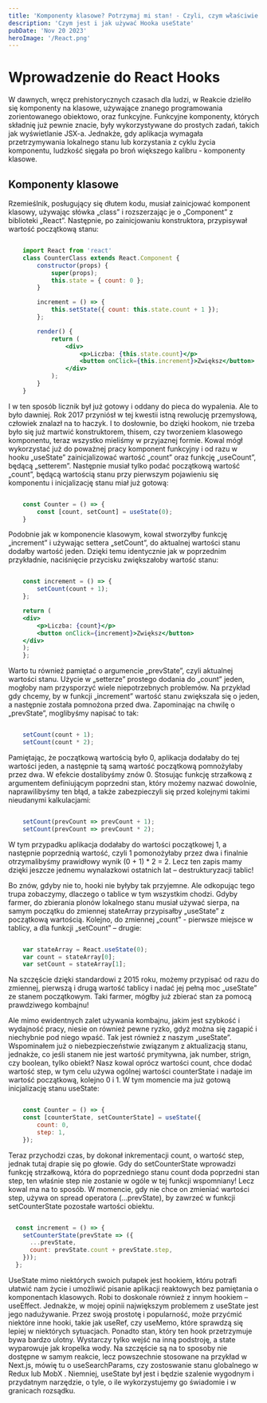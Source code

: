 ```yaml
---
title: 'Komponenty klasowe? Potrzymaj mi stan! - Czyli, czym właściwie jest ten „useState”?'
description: 'Czym jest i jak używać Hooka useState'
pubDate: 'Nov 20 2023'
heroImage: '/React.png'
---
```


# Wprowadzenie do React Hooks

W dawnych, wręcz prehistorycznych czasach dla ludzi, w Reakcie dzieliło się komponenty na klasowe, używające znanego programowania zorientowanego obiektowo, oraz funkcyjne. Funkcyjne komponenty, których składnię już pewnie znacie, były wykorzystywane do prostych zadań, takich jak wyświetlanie JSX-a. Jednakże, gdy aplikacja wymagała przetrzymywania lokalnego stanu lub korzystania z cyklu życia komponentu, ludzkość sięgała po broń większego kalibru - komponenty klasowe.

## Komponenty klasowe

Rzemieślnik, posługujący się dłutem kodu, musiał zainicjować komponent klasowy, używając słówka „class” i rozszerzając je o „Component” z biblioteki „React”. Następnie, po zainicjowaniu konstruktora, przypisywał wartość początkową stanu:

```jsx

	import React from 'react'
	class CounterClass extends React.Component {
		constructor(props) {
			super(props);
			this.state = { count: 0 };
		}

		increment = () => {
			this.setState({ count: this.state.count + 1 });
		};

		render() {
			return (
				<div>
					<p>Liczba: {this.state.count}</p>
					<button onClick={this.increment}>Zwiększ</button>
				</div>
			);
		}
	}


```

I w ten sposób licznik był już gotowy i oddany do pieca do wypalenia. Ale to było dawniej. Rok 2017 przyniósł w tej kwestii istną rewolucję przemysłową, człowiek znalazł na to haczyk.
I to dosłownie, bo dzięki hookom, nie trzeba było się już martwić konstruktorem, thisem, czy tworzeniem klasowego komponentu, teraz wszystko mieliśmy w przyjaznej formie.
Kowal mógł wykorzystać już do poważnej pracy komponent funkcyjny i od razu w hooku „useState” zainicjalizować wartość „count” oraz funkcję „useCount”, będącą „setterem”. Następnie musiał tylko podać początkową wartość „count”, będącą wartością stanu przy pierwszym pojawieniu się komponentu i inicjalizację stanu miał już gotową:

```jsx

	const Counter = () => {
		const [count, setCount] = useState(0);
	}


```

Podobnie jak w komponencie klasowym, kowal stworzyłby funkcję „increment” i używając settera „setCount”, do aktualnej wartości stanu dodałby wartość jeden. Dzięki temu identycznie jak w poprzednim przykładnie, naciśnięcie przycisku zwiększałoby wartość stanu:

```jsx

	const increment = () => {
		setCount(count + 1);
	};

	return (
	<div>
		<p>Liczba: {count}</p>
		<button onClick={increment}>Zwiększ</button>
	</div>
	);
	};


```

Warto tu również pamiętać o argumencie „prevState”, czyli aktualnej wartości stanu. Użycie w „setterze” prostego dodania do „count” jeden, mogłoby nam przysporzyć wiele niepotrzebnych problemów. Na przykład gdy chcemy, by w funkcji „increment” wartość stanu zwiększała się o jeden, a następnie została pomnożona przed dwa. Zapominając na chwilę o „prevState”, moglibyśmy napisać to tak:

```jsx

	setCount(count + 1);
	setCount(count * 2);


```

Pamiętając, że początkową wartością było 0, aplikacja dodałaby do tej wartości jeden, a następnie tą samą wartość początkową pomnożyłaby przez dwa. W efekcie dostalibyśmy znów 0. Stosując funkcję strzałkową z argumentem definiującym poprzedni stan, który możemy nazwać dowolnie, naprawilibyśmy ten błąd, a także zabezpieczyli się przed kolejnymi takimi nieudanymi kalkulacjami:

```jsx

	setCount(prevCount => prevCount + 1);
	setCount(prevCount => prevCount * 2);


```

W tym przypadku aplikacja dodałaby do wartości początkowej 1, a następnie poprzednią wartość, czyli 1 pomonożyłaby przez dwa i finalnie otrzymalibyśmy prawidłowy wynik (0 + 1) * 2 = 2.
Lecz ten zapis mamy dzięki jeszcze jednemu wynalazkowi ostatnich lat – destrukturyzacji tablic!

Bo znów, gdyby nie to, hooki nie byłyby tak przyjemne. Ale odkopując tego trupa zobaczymy, dlaczego o tablice w tym wszystkim chodzi. Gdyby farmer, do zbierania plonów lokalnego stanu musiał używać sierpa, na samym początku do zmiennej stateArray przypisałby „useState” z początkową wartością. Kolejno, do zmiennej „count” - pierwsze miejsce w tablicy, a dla funkcji „setCount” – drugie:

```jsx

	var stateArray = React.useState(0);
	var count = stateArray[0];
	var setCount = stateArray[1];


```

Na szczęście dzięki standardowi z 2015 roku, możemy przypisać od razu do zmiennej, pierwszą i drugą wartość tablicy i nadać jej pełną moc „useState” ze stanem początkowym. Taki farmer, mógłby już zbierać stan za pomocą prawdziwego kombajnu!

Ale mimo ewidentnych zalet używania kombajnu, jakim jest szybkość i wydajność pracy, niesie on również pewne ryzko, gdyż można się zagapić i niechybnie pod niego wpaść. Tak jest również z naszym „useState”.
Wspominałem już o niebezpieczeństwie związanym z aktualizacją stanu, jednakże, co jeśli stanem nie jest wartość prymitywna, jak number, strign, czy boolean, tylko obiekt?
Nasz kowal oprócz wartości count, chce dodać wartość step, w tym celu używa ogólnej wartości counterState i nadaje im wartość początkową, kolejno 0 i 1. W tym momencie ma już gotową inicjalizację stanu useState:

```jsx

	const Counter = () => {
	const [counterState, setCounterState] = useState({
		count: 0,
		step: 1,
	});


```

Teraz przychodzi czas, by dokonał inkrementacji count, o wartość step, jednak tutaj drapie się po głowie. Gdy do setCounterState wprowadzi funkcję strzałkową, która do poprzedniego stanu count doda poprzedni stan step, ten właśnie step nie zostanie w ogóle w tej funkcji wspomniany! Lecz kowal ma na to sposób. W momencie, gdy nie chce on zmieniać wartości step, używa on spread operatora (…prevState), by zawrzeć w funkcji setCounterState pozostałe wartości obiektu.

```jsx

  const increment = () => {
    setCounterState(prevState => ({
      ...prevState,
      count: prevState.count + prevState.step,
    }));
  };


```

UseState mimo niektórych swoich pułapek jest hookiem, któru potrafi ułatwić nam życie i umożliwić pisanie aplikacji reaktowych bez pamiętania o komponentach klasowych. Robi to doskonale również z innym hookiem – useEffect. Jednakże, w mojej opinii największym problemem z useState jest jego nadużywanie. Przez swoją prostotę i popularność, może przyćmić niektóre inne hooki, takie jak useRef, czy useMemo, które sprawdzą się lepiej w niektórych sytuacjach. Ponadto stan, który ten hook przetrzymuje bywa bardzo ulotny. Wystarczy tylko wejść na inną podstroję, a state wyparowuje jak kropelka wody. Na szczęście są na to sposoby nie dostępne w samym reakcie, lecz powszechnie stosowane na przykład w Next.js, mówię tu o useSearchParams, czy zostoswanie stanu globalnego w Redux lub MobX . Niemniej, useState był jest i będzie szalenie wygodnym i przydatnym narzędzie, o tyle, o ile wykorzystujemy go świadomie i w granicach rozsądku.


